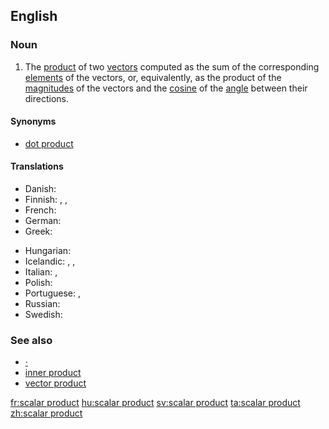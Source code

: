 ==English==
{{wikipedia}}

===Noun===
{{en-noun|head=[[scalar]] [[product]]}}

# {{context|vector}} The [[product]] of two [[vector]]s computed as the sum of the corresponding [[element]]s of the vectors, or, equivalently, as the product of the [[magnitude]]s of the vectors and the [[cosine]] of the [[angle]] between their directions.

====Synonyms====
* [[dot product]]

====Translations====
{{trans-top|product of two vectors}}
* Danish: {{t-|da|skalarprodukt|n}}
* Finnish: {{t-|fi|skalaaritulo}}, {{t-|fi|pistetulo}}, {{t-|fi|sisätulo}}
* French: {{t+|fr|produit scalaire|m}}
* German: {{t-|de|Skalarprodukt|n}}
* Greek: {{t-|el|εσωτερικό γινόμενο|n|tr=esoteriko linomeno}}
{{trans-mid}}
* Hungarian: {{t-|hu|skaláris szorzat}}
* Icelandic: {{t-|is|innfeldi|n}}, {{t-|is|innra margfeldi|n}}, {{t-|is|depilfeldi|n}}
* Italian: {{t+|it|prodotto scalare|m}}, {{t-|it|prodotto interno|m}}
* Polish: {{t-|pl|iloczyn skalarny|m}}
* Portuguese: {{t-|pt|produto escalar|m}}, {{t-|pt|produto interno|m}}
* Russian: {{t-|ru|скалярное произведение|n|sc=Cyrl}}
* Swedish: {{t+|sv|skalärprodukt|c}}
{{trans-bottom}}

===See also===
* [[·]]
* [[inner product]]
* [[vector product]]

[[fr:scalar product]]
[[hu:scalar product]]
[[sv:scalar product]]
[[ta:scalar product]]
[[zh:scalar product]]